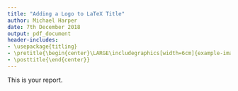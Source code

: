 ```yaml
---
title: "Adding a Logo to LaTeX Title"
author: Michael Harper
date: 7th December 2018
output: pdf_document
header-includes:
- \usepackage{titling}
- \pretitle{\begin{center}\LARGE\includegraphics[width=6cm]{example-image-a}\\[\bigskipamount]}
- \posttitle{\end{center}}
---
```


<!--- Optionally include a page break. This will force the start of the document to the second page --->
\newpage

This is your report.
